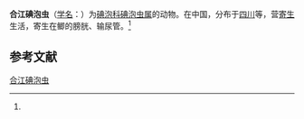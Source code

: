 {{Speciesbox
| name = 合江碘泡虫
| status = 
| status_system = 
| image = 
| genus = Myxobolus
| species = hokiangensis
| authority = (Ma, 1998)<ref name='id9534'>{{cite web| url =http://www.bioinfo.cn/db05/BjdwSpecies.php?action=view&id=9534| title =合江碘泡虫| work =《中国动物物种编目数据库》| publisher =中国科学院微生物研究所| author =中国科学院动物研究所| accessdate =2009-04-16| deadurl =yes| archiveurl =https://web.archive.org/web/20160305102012/http://www.bioinfo.cn/db05/BjdwSpecies.php?action=view&id=9534| archivedate =2016-03-05}}</ref>
}}

'''合江碘泡虫'''（[[学名|学名]]：{{lang|la|''Myxobolus hokiangensis''}}）为[[碘泡科|碘泡科]][[碘泡虫属|碘泡虫属]]的动物。在中国，分布于[[四川|四川]]等，营[[寄生|寄生]]生活，寄生在鲫的膀胱、输尿管。<ref name='id9534'/>

== 参考文献 ==
{{reflist}}

{{Wikispecies|Myxobolus hokiangensis}}

[[Category:碘泡虫属|合江碘泡虫]]


{{Cnidarian-stub}}